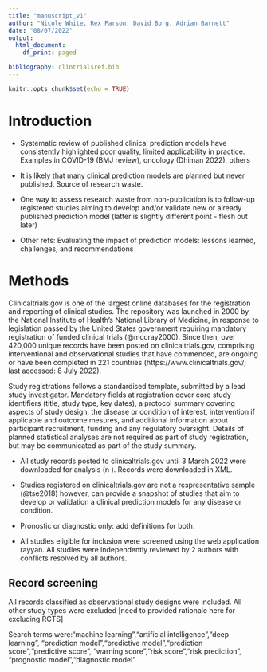 ```yaml
---
title: "manuscript_v1"
author: "Nicole White, Rex Parson, David Borg, Adrian Barnett"
date: "08/07/2022"
output:
  html_document:
    df_print: paged

bibliography: clintrialsref.bib 
---
```


```r
knitr::opts_chunk$set(echo = TRUE)
```

# Introduction

* Systematic review of published clinical prediction models have consistently highlighted poor quality, limited applicability in practice. Examples in COVID-19 (BMJ review), oncology (Dhiman 2022), others

* It is likely that many clinical prediction models are planned but never published. Source of research waste.

* One way to assess research waste from non-publication is to follow-up registered studies aiming to develop and/or validate new or already published prediction model (latter is slightly different point - flesh out later)


* Other refs: Evaluating the impact of prediction models: lessons learned, challenges, and recommendations

# Methods

Clinicaltrials.gov is one of the largest online databases for the registration and reporting of clinical studies. The repository was launched in 2000 by the National Institute of Health’s National Library of Medicine, in response to legislation passed by the United States government requiring mandatory registration of funded clinical trials (@mccray2000). Since then, over 420,000 unique records have been posted on clinicaltrials.gov, comprising interventional and observational studies that have commenced, are ongoing or have been completed in 221 countries (https://www.clinicaltrials.gov/; last accessed: 8 July 2022).


Study registrations follows a standardised template, submitted by a lead study investigator. Mandatory fields at registration cover core study identifiers (title, study type, key dates), a protocol summary covering aspects of study design, the disease or condition of interest, intervention if applicable and outcome mesures, and additional information about participant recruitment, funding and any regulatory oversight. Details of planned statistical analyses are not required as part of study registration, but may be communicated as part of the study summary.


* All study records posted to clinicaltrials.gov until 3 March 2022 were downloaded for analysis (n ). Records were downloaded in XML.

* Studies registered on clinicaltrials.gov are not a respresentative sample (@tse2018) however, can provide a snapshot of studies that aim to develop or validation a clinical prediction models for any disease or condition.

* Pronostic or diagnostic only: add definitions for both.

* All studies eligible for inclusion were screened using the web application rayyan. All studies were independently reviewed by 2 authors with conflicts resolved by all authors.

## Record screening

All records classified as observational study designs were included. All other study types were excluded [need to provided rationale here for excluding RCTS]

Search terms were:"machine learning","artificial intelligence","deep learning",
  "prediction model","predictive model","prediction score","predictive score",
  "warning score","risk score","risk prediction",
  "prognostic model","diagnostic model"


